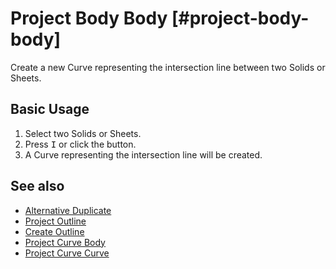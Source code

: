 
# Project Body Body [#project-body-body]

<Reference shortcut="I" command="Project Body Body" button="Right of the command bar" />

Create a new Curve representing the intersection line between two Solids or Sheets.

## Basic Usage

1. Select two Solids or Sheets.
2. Press <kbd>I</kbd> or click the button.
3. A Curve representing the intersection line will be created.

## See also
- [Alternative Duplicate](./alternative-duplicate)
- [Project Outline](./project-outline)
- [Create Outline](./create-outline)
- [Project Curve Body](./project-curve-body)
- [Project Curve Curve](./project-curve-curve)
